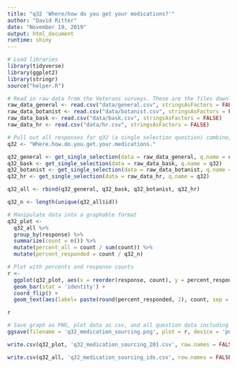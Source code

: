 ```yaml
---
title: "q32 'Where/how do you get your medications?'"
author: "David Ritter"
date: "November 19, 2019"
output: html_document
runtime: shiny
---
```


```r
# Load libraries
library(tidyverse)
library(ggplot2)
library(stringr)
source("helper.R")
```

```r
# Read in raw data from the Veterans surveys. These are the files downloaded from survey monkey saved as a .csv
raw_data_general <- read.csv("data/general.csv", stringsAsFactors = FALSE)
raw_data_botanist <- read.csv("data/botanist.csv", stringsAsFactors = FALSE)
raw_data_bask <- read.csv("data/bask.csv", stringsAsFactors = FALSE)
raw_data_hr <- read.csv("data/hr.csv", stringsAsFactors = FALSE)
```

```r
# Pull out all responses for q32 (a single selection question) combine, then determine 'question n'
q32 <- "Where.how.do.you.get.your.medications."

q32_general <- get_single_selection(data = raw_data_general, q.name = q32)
q32_bask <- get_single_selection(data = raw_data_bask, q.name = q32)
q32_botanist <- get_single_selection(data = raw_data_botanist, q.name = q32)
q32_hr <- get_single_selection(data = raw_data_hr, q.name = q32)

q32_all <- rbind(q32_general, q32_bask, q32_botanist, q32_hr)

q32_n <- length(unique(q32_all$id))
```

```r
# Manipulate data into a graphable format
q32_plot <- 
  q32_all %>%
  group_by(response) %>%
  summarize(count = n()) %>%
  mutate(percent_all = count / sum(count)) %>%
  mutate(percent_responded = count / q32_n)
```

```r
# Plot with percents and response counts
r <- 
  ggplot(q32_plot, aes(x = reorder(response, count), y = percent_responded)) +
  geom_bar(stat = 'identity') +
  coord_flip() +
  geom_text(aes(label= paste(round(percent_responded, 2), count, sep = "***")))

r
```

```r
# Save graph as PNG, plot data as csv, and all question data including response IDs as csv (save question n and N at end of plot file as "_x.x")
ggsave(filename = 'q32_medication_sourcing.png', plot = r, device = 'png')

write.csv(q32_plot, 'q32_medication_sourcing_201.csv', row.names = FALSE)

write.csv(q32_all, 'q32_medication_sourcing_ids.csv', row.names = FALSE)
```
